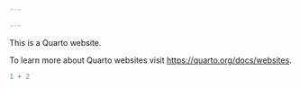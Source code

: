 ```yaml
---

---
```


This is a Quarto website.

To learn more about Quarto websites visit <https://quarto.org/docs/websites>.

```r
1 + 2
```

